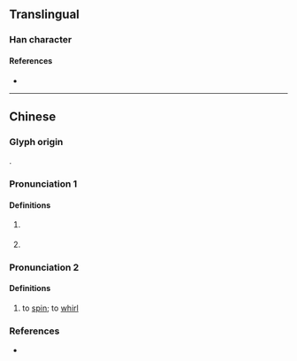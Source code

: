 {{character info/new}}
==Translingual==

===Han character===
{{Han char|rn=85|rad=水|as=13|sn=16|four=37132|canj=EYBB,XEYBB|ids=⿰氵過}}

====References====
* {{Han ref|kx=0654.220|dkj=18443|dj=1065.010|hdz=31724.070|uh=6FC4|ud=28612|bh=E9F1|bd=59889}}

----

==Chinese==
{{zh-forms|s=㳡}}

===Glyph origin===
{{Han etym}}
{{Han compound|水|過|ls=psc|c1=s|c2=p|t1=water}}.

===Pronunciation 1===
{{zh-pron
|m=guō
|mc=1
|oc=1
|cat=pn
}}

====Definitions====
{{zh-hanzi}}

# {{zh-div|水}} {{zh-alt-form|渦|tr=Guō|Guo River}}
# {{surname|zh}}

===Pronunciation 2===
{{zh-pron
|m=wō
|c=wo1
|mc=2
|oc=2
|cat=v
}}

====Definitions====
{{zh-hanzi}}

# {{lb|zh|of water}} to [[spin]]; to [[whirl]]

===References===
* {{R:yue:mfccd}}
